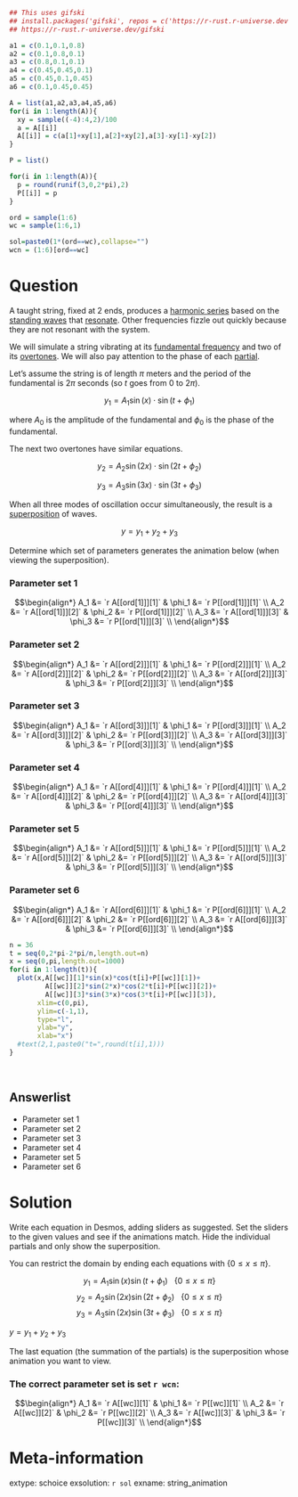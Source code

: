```r
## This uses gifski
## install.packages('gifski', repos = c('https://r-rust.r-universe.dev', 'https://cloud.r-project.org'))
## https://r-rust.r-universe.dev/gifski

a1 = c(0.1,0.1,0.8)
a2 = c(0.1,0.8,0.1)
a3 = c(0.8,0.1,0.1)
a4 = c(0.45,0.45,0.1)
a5 = c(0.45,0.1,0.45)
a6 = c(0.1,0.45,0.45)

A = list(a1,a2,a3,a4,a5,a6)
for(i in 1:length(A)){
  xy = sample((-4):4,2)/100
  a = A[[i]]
  A[[i]] = c(a[1]+xy[1],a[2]+xy[2],a[3]-xy[1]-xy[2])
}

P = list()

for(i in 1:length(A)){
  p = round(runif(3,0,2*pi),2)
  P[[i]] = p
}

ord = sample(1:6)
wc = sample(1:6,1)

sol=paste0(1*(ord==wc),collapse="")
wcn = (1:6)[ord==wc]

```

Question
========

A taught string, fixed at 2 ends, produces a [harmonic series](https://en.wikipedia.org/wiki/Harmonic_series_(music)) based on the [standing waves](https://en.wikipedia.org/wiki/Standing_wave#Standing_wave_on_a_string_with_two_fixed_ends) that [resonate](https://en.wikipedia.org/wiki/Resonance). Other frequencies fizzle out quickly because they are not resonant with the system.

We will simulate a string vibrating at its [fundamental frequency](https://en.wikipedia.org/wiki/Fundamental_frequency) and two of its [overtones](https://en.wikipedia.org/wiki/Overtone). We will also pay attention to the phase of each [partial](https://en.wikipedia.org/wiki/Harmonic_series_(music)#Partial).

Let's assume the string is of length $\pi$ meters and the period of the fundamental is $2\pi$ seconds (so $t$ goes from 0 to $2\pi$).

$$y_1 = A_1 \sin(x)\cdot \sin(t+\phi_1)$$

where $A_0$ is the amplitude of the fundamental and $\phi_0$ is the phase of the fundamental.

The next two overtones have similar equations.

$$y_2 = A_2 \sin(2x)\cdot \sin(2t+\phi_2)$$

$$y_3 = A_3 \sin(3x)\cdot \sin(3t+\phi_3)$$

When all three modes of oscillation occur simultaneously, the result is a [superposition](https://en.wikipedia.org/wiki/Superposition_principle#Wave_superposition) of waves.

$$y = y_1+y_2+y_3$$

Determine which set of parameters generates the animation below (when viewing the superposition).

### Parameter set 1

$$\begin{align*}
A_1 &= `r A[[ord[1]]][1]` & \phi_1 &= `r P[[ord[1]]][1]` \\
A_2 &= `r A[[ord[1]]][2]` & \phi_2 &= `r P[[ord[1]]][2]` \\
A_3 &= `r A[[ord[1]]][3]` & \phi_3 &= `r P[[ord[1]]][3]` \\
\end{align*}$$

### Parameter set 2

$$\begin{align*}
A_1 &= `r A[[ord[2]]][1]` & \phi_1 &= `r P[[ord[2]]][1]` \\
A_2 &= `r A[[ord[2]]][2]` & \phi_2 &= `r P[[ord[2]]][2]` \\
A_3 &= `r A[[ord[2]]][3]` & \phi_3 &= `r P[[ord[2]]][3]` \\
\end{align*}$$

### Parameter set 3

$$\begin{align*}
A_1 &= `r A[[ord[3]]][1]` & \phi_1 &= `r P[[ord[3]]][1]` \\
A_2 &= `r A[[ord[3]]][2]` & \phi_2 &= `r P[[ord[3]]][2]` \\
A_3 &= `r A[[ord[3]]][3]` & \phi_3 &= `r P[[ord[3]]][3]` \\
\end{align*}$$

### Parameter set 4

$$\begin{align*}
A_1 &= `r A[[ord[4]]][1]` & \phi_1 &= `r P[[ord[4]]][1]` \\
A_2 &= `r A[[ord[4]]][2]` & \phi_2 &= `r P[[ord[4]]][2]` \\
A_3 &= `r A[[ord[4]]][3]` & \phi_3 &= `r P[[ord[4]]][3]` \\
\end{align*}$$

### Parameter set 5

$$\begin{align*}
A_1 &= `r A[[ord[5]]][1]` & \phi_1 &= `r P[[ord[5]]][1]` \\
A_2 &= `r A[[ord[5]]][2]` & \phi_2 &= `r P[[ord[5]]][2]` \\
A_3 &= `r A[[ord[5]]][3]` & \phi_3 &= `r P[[ord[5]]][3]` \\
\end{align*}$$

### Parameter set 6

$$\begin{align*}
A_1 &= `r A[[ord[6]]][1]` & \phi_1 &= `r P[[ord[6]]][1]` \\
A_2 &= `r A[[ord[6]]][2]` & \phi_2 &= `r P[[ord[6]]][2]` \\
A_3 &= `r A[[ord[6]]][3]` & \phi_3 &= `r P[[ord[6]]][3]` \\
\end{align*}$$

```r
n = 36
t = seq(0,2*pi-2*pi/n,length.out=n)
x = seq(0,pi,length.out=1000)
for(i in 1:length(t)){
  plot(x,A[[wc]][1]*sin(x)*cos(t[i]+P[[wc]][1])+
         A[[wc]][2]*sin(2*x)*cos(2*t[i]+P[[wc]][2])+
         A[[wc]][3]*sin(3*x)*cos(3*t[i]+P[[wc]][3]),
       xlim=c(0,pi),
       ylim=c(-1,1),
       type="l",
       ylab="y",
       xlab="x")
  #text(2,1,paste0("t=",round(t[i],1)))
}
```
\

Answerlist
--------

* Parameter set 1
* Parameter set 2
* Parameter set 3
* Parameter set 4
* Parameter set 5
* Parameter set 6


Solution
========

Write each equation in Desmos, adding sliders as suggested. Set the sliders to the given values and see if the animations match. Hide the individual partials and only show the superposition.

You can restrict the domain by ending each equations with $\{0\le x\le \pi\}$.

$$y_1 = A_1\sin(x)\sin(t+\phi_1)~~~\{0\le x\le\pi\}$$
$$y_2 = A_2\sin(2x)\sin(2t+\phi_2)~~~\{0\le x\le\pi\}$$
$$y_3 = A_3\sin(2x)\sin(3t+\phi_3)~~~\{0\le x\le\pi\}$$

$y=y_1+y_2+y_3$

The last equation (the summation of the partials) is the superposition whose animation you want to view.

### The correct parameter set is set `r wcn`:

$$\begin{align*}
A_1 &= `r A[[wc]][1]` & \phi_1 &= `r P[[wc]][1]` \\
A_2 &= `r A[[wc]][2]` & \phi_2 &= `r P[[wc]][2]` \\
A_3 &= `r A[[wc]][3]` & \phi_3 &= `r P[[wc]][3]` \\
\end{align*}$$



Meta-information
============
extype: schoice
exsolution: `r sol`
exname: string_animation